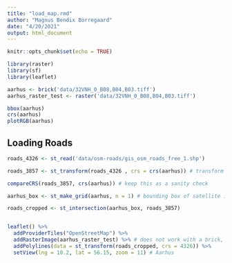 ```yaml
---
title: "load_map.rmd"
author: "Magnus Bendix Borregaard"
date: "4/20/2021"
output: html_document
---
```


```r
knitr::opts_chunk$set(echo = TRUE)
```

```r
library(raster)
library(sf)
library(leaflet)

aarhus <- brick('data/32VNH_0_B08,B04,B03.tiff')
aarhus_raster_test <- raster('data/32VNH_0_B08,B04,B03.tiff')

bbox(aarhus)
crs(aarhus)
plotRGB(aarhus)
```

## Loading Roads
```r

roads_4326 <- st_read('data/osm-roads/gis_osm_roads_free_1.shp')

roads_3857 <- st_transform(roads_4326 , crs = crs(aarhus)) # transform roads crs to match raster

compareCRS(roads_3857, crs(aarhus)) # keep this as a sanity check

aarhus_box <- st_make_grid(aarhus, n = 1) # bounding box of satellite image

roads_cropped <- st_intersection(aarhus_box, roads_3857)


leaflet() %>%
  addProviderTiles("OpenStreetMap") %>%
  addRasterImage(aarhus_raster_test) %>% # does not work with a brick, but should work with the raster heatmap
  addPolylines(data = st_transform(roads_cropped, crs = 4326)) %>%
  setView(lng = 10.2, lat = 56.15, zoom = 11) # Aarhus
  

```